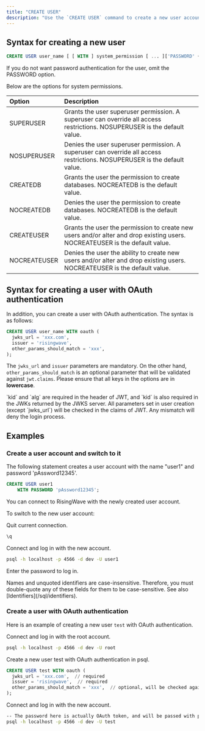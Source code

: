 ```yaml
---
title: "CREATE USER"
description: "Use the `CREATE USER` command to create a new user account in RisingWave."
---
```


## Syntax for creating a new user

```sql
CREATE USER user_name [ [ WITH ] system_permission [ ... ]['PASSWORD' { password | NULL }] ];
```

If you do not want password authentication for the user, omit the PASSWORD option.

Below are the options for system permissions.

| Option       | Description                                                                                                                 |
| :----------- | :-------------------------------------------------------------------------------------------------------------------------- |
| SUPERUSER    | Grants the user superuser permission. A superuser can override all access restrictions. NOSUPERUSER is the default value.   |
| NOSUPERUSER  | Denies the user superuser permission. A superuser can override all access restrictions. NOSUPERUSER is the default value.   |
| CREATEDB     | Grants the user the permission to create databases. NOCREATEDB is the default value.                                        |
| NOCREATEDB   | Denies the user the permission to create databases. NOCREATEDB is the default value.                                        |
| CREATEUSER   | Grants the user the permission to create new users and/or alter and drop existing users. NOCREATEUSER is the default value. |
| NOCREATEUSER | Denies the user the ability to create new users and/or alter and drop existing users. NOCREATEUSER is the default value.    |

## Syntax for creating a user with OAuth authentication

In addition, you can create a user with OAuth authentication. The syntax is as follows:

```sql
CREATE USER user_name WITH oauth (
  jwks_url = 'xxx.com',
  issuer = 'risingwave',
  other_params_should_match = 'xxx',
);

```

The `jwks_url` and `issuer` parameters are mandatory. On the other hand, `other_params_should_match` is an optional parameter that will be validated against `jwt.claims`. Please ensure that all keys in the options are in **lowercase**.

<Note>
`kid` and `alg` are required in the header of JWT, and `kid` is also required in the JWKs returned by the JWKS server. All parameters set in user creation (except `jwks_url`) will be checked in the claims of JWT. Any mismatch will deny the login process.
</Note>

## Examples

### Create a user account and switch to it

The following statement creates a user account with the name "user1" and password 'pAssword12345'.

```sql
CREATE USER user1
    WITH PASSWORD 'pAssword12345';
```

<Tip>
You can connect to RisingWave with the newly created user account.
</Tip>

To switch to the new user account:

Quit current connection.

```bash
\q
```

Connect and log in with the new account.

```bash
psql -h localhost -p 4566 -d dev -U user1

```

Enter the password to log in.

<Note>
Names and unquoted identifiers are case-insensitive. Therefore, you must double-quote any of these fields for them to be case-sensitive. See also [Identifiers](/sql/identifiers).
</Note>

### Create a user with OAuth authentication

Here is an example of creating a new user `test` with OAuth authentication.

Connect and log in with the root account.

```bash
psql -h localhost -p 4566 -d dev -U root
```

Create a new user test with OAuth authentication in psql.

```sql
CREATE USER test WITH oauth (
  jwks_url = 'xxx.com',  // required
  issuer = 'risingwave',  // required
  other_params_should_match = 'xxx',  // optional, will be checked against jwt.claims
);
```

Connect and log in with the new account.

```bash
-- The password here is actually OAuth token, and will be passed with plaintext.
psql -h localhost -p 4566 -d dev -U test
```
